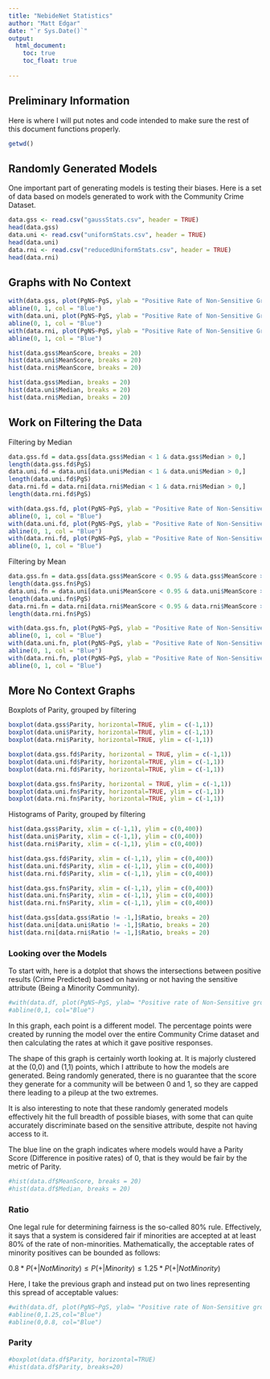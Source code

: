 ---
title: "NebideNet Statistics"
author: "Matt Edgar"
date: "`r Sys.Date()`"
output: 
  html_document:
    toc: true
    toc_float: true
    
---

## Preliminary Information

Here is where I will put notes and code intended to make sure the rest of this document functions properly.
```{r}
getwd()
```


## Randomly Generated Models

One important part of generating models is testing their biases. Here is a set of data based on models generated to work with the Community Crime Dataset.

```{r}
data.gss <- read.csv("gaussStats.csv", header = TRUE)
head(data.gss)
data.uni <- read.csv("uniformStats.csv", header = TRUE)
head(data.uni)
data.rni <- read.csv("reducedUniformStats.csv", header = TRUE)
head(data.rni)
```


## Graphs with No Context

```{r}
with(data.gss, plot(PgNS~PgS, ylab = "Positive Rate of Non-Sensitive Groups", xlab = "Positive rate of Sensitive Groups", main = "Gaussian Models"))
abline(0, 1, col = "Blue")
with(data.uni, plot(PgNS~PgS, ylab = "Positive Rate of Non-Sensitive Groups", xlab = "Positive rate of Sensitive Groups", main = "Uniform Models"))
abline(0, 1, col = "Blue")
with(data.rni, plot(PgNS~PgS, ylab = "Positive Rate of Non-Sensitive Groups", xlab = "Positive rate of Sensitive Groups", main = "Reduced Uniform Models"))
abline(0, 1, col = "Blue")

hist(data.gss$MeanScore, breaks = 20)
hist(data.uni$MeanScore, breaks = 20)
hist(data.rni$MeanScore, breaks = 20)

hist(data.gss$Median, breaks = 20)
hist(data.uni$Median, breaks = 20)
hist(data.rni$Median, breaks = 20)
```

## Work on Filtering the Data

Filtering by Median
```{r}
data.gss.fd = data.gss[data.gss$Median < 1 & data.gss$Median > 0,]
length(data.gss.fd$PgS)
data.uni.fd = data.uni[data.uni$Median < 1 & data.uni$Median > 0,]
length(data.uni.fd$PgS)
data.rni.fd = data.rni[data.rni$Median < 1 & data.rni$Median > 0,]
length(data.rni.fd$PgS)

with(data.gss.fd, plot(PgNS~PgS, ylab = "Positive Rate of Non-Sensitive Groups", xlab = "Positive rate of Sensitive Groups", main = "Gaussian Models Filtered by Median", ylim = c(0,1), xlim = c(0,1)))
abline(0, 1, col = "Blue")
with(data.uni.fd, plot(PgNS~PgS, ylab = "Positive Rate of Non-Sensitive Groups", xlab = "Positive rate of Sensitive Groups", main = "Uniform Models Filtered by Median", ylim = c(0,1), xlim = c(0,1)))
abline(0, 1, col = "Blue")
with(data.rni.fd, plot(PgNS~PgS, ylab = "Positive Rate of Non-Sensitive Groups", xlab = "Positive rate of Sensitive Groups", main = "Reduced Uniform Models Filtered by Median", ylim = c(0,1), xlim = c(0,1)))
abline(0, 1, col = "Blue")
```

Filtering by Mean
```{r}
data.gss.fn = data.gss[data.gss$MeanScore < 0.95 & data.gss$MeanScore > 0.05,]
length(data.gss.fn$PgS)
data.uni.fn = data.uni[data.uni$MeanScore < 0.95 & data.uni$MeanScore > 0.05,]
length(data.uni.fn$PgS)
data.rni.fn = data.rni[data.rni$MeanScore < 0.95 & data.rni$MeanScore > 0.05,]
length(data.rni.fn$PgS)

with(data.gss.fn, plot(PgNS~PgS, ylab = "Positive Rate of Non-Sensitive Groups", xlab = "Positive rate of Sensitive Groups", main = "Gaussian Models Filtered by Mean", ylim = c(0,1), xlim = c(0,1)))
abline(0, 1, col = "Blue")
with(data.uni.fn, plot(PgNS~PgS, ylab = "Positive Rate of Non-Sensitive Groups", xlab = "Positive rate of Sensitive Groups", main = "Uniform Models Filtered by Mean", ylim = c(0,1), xlim = c(0,1)))
abline(0, 1, col = "Blue")
with(data.rni.fn, plot(PgNS~PgS, ylab = "Positive Rate of Non-Sensitive Groups", xlab = "Positive rate of Sensitive Groups", main = "Reduced Uniform Models Filtered by Mean", ylim = c(0,1), xlim = c(0,1)))
abline(0, 1, col = "Blue")
```

## More No Context Graphs

Boxplots of Parity, grouped by filtering
```{r}
boxplot(data.gss$Parity, horizontal=TRUE, ylim = c(-1,1))
boxplot(data.uni$Parity, horizontal=TRUE, ylim = c(-1,1))
boxplot(data.rni$Parity, horizontal=TRUE, ylim = c(-1,1))

boxplot(data.gss.fd$Parity, horizontal = TRUE, ylim = c(-1,1))
boxplot(data.uni.fd$Parity, horizontal=TRUE, ylim = c(-1,1))
boxplot(data.rni.fd$Parity, horizontal=TRUE, ylim = c(-1,1))

boxplot(data.gss.fn$Parity, horizontal = TRUE, ylim = c(-1,1))
boxplot(data.uni.fn$Parity, horizontal=TRUE, ylim = c(-1,1))
boxplot(data.rni.fn$Parity, horizontal=TRUE, ylim = c(-1,1))
```

Histograms of Parity, grouped by filtering
```{r}
hist(data.gss$Parity, xlim = c(-1,1), ylim = c(0,400))
hist(data.uni$Parity, xlim = c(-1,1), ylim = c(0,400))
hist(data.rni$Parity, xlim = c(-1,1), ylim = c(0,400))

hist(data.gss.fd$Parity, xlim = c(-1,1), ylim = c(0,400))
hist(data.uni.fd$Parity, xlim = c(-1,1), ylim = c(0,400))
hist(data.rni.fd$Parity, xlim = c(-1,1), ylim = c(0,400))

hist(data.gss.fn$Parity, xlim = c(-1,1), ylim = c(0,400))
hist(data.uni.fn$Parity, xlim = c(-1,1), ylim = c(0,400))
hist(data.rni.fn$Parity, xlim = c(-1,1), ylim = c(0,400))
```

```{r}
hist(data.gss[data.gss$Ratio != -1,]$Ratio, breaks = 20)
hist(data.uni[data.uni$Ratio != -1,]$Ratio, breaks = 20)
hist(data.rni[data.rni$Ratio != -1,]$Ratio, breaks = 20)
```



### Looking over the Models
To start with, here is a dotplot that shows the intersections between positive results (Crime Predicted) based on having or not having the sensitive attribute (Being a Minority Community).

```{r}
#with(data.df, plot(PgNS~PgS, ylab= "Positive rate of Non-Sensitive groups", xlab="Positive rate of Sensitive groups"))
#abline(0,1, col="Blue")
```

In this graph, each point is a different model. The percentage points were created by running the model over the entire Community Crime dataset and then calculating the rates at which it gave positive responses.

The shape of this graph is certainly worth looking at. It is majorly clustered at the (0,0) and (1,1) points, which I attribute to how the models are generated. Being randomly generated, there is no guarantee that the score they generate for a community will be between 0 and 1, so they are capped there leading to a pileup at the two extremes.

It is also interesting to note that these randomly generated models effectively hit the full breadth of possible biases, with some that can quite accurately discriminate based on the sensitive attribute, despite not having access to it.

The blue line on the graph indicates where models would have a Parity Score (Difference in positive rates) of 0, that is they would be fair by the metric of Parity.

```{r}
#hist(data.df$MeanScore, breaks = 20)
#hist(data.df$Median, breaks = 20)
```


### Ratio
One legal rule for determining fairness is the so-called 80% rule. Effectively, it says that a system is considered fair if minorities are accepted at at least 80% of the rate of non-minorities. Mathematically, the acceptable rates of minority positives can be bounded as follows:

$0.8 * P(+|Not Minority) \leq P(+|Minority) \leq 1.25 * P(+|Not Minority)$

Here, I take the previous graph and instead put on two lines representing this spread of acceptable values:
```{r}
#with(data.df, plot(PgNS~PgS, ylab= "Positive rate of Non-Sensitive groups", xlab="Positive rate of Sensitive groups"))
#abline(0,1.25,col="Blue")
#abline(0,0.8, col="Blue")
```

### Parity
```{r}
#boxplot(data.df$Parity, horizontal=TRUE)
#hist(data.df$Parity, breaks=20)
```

